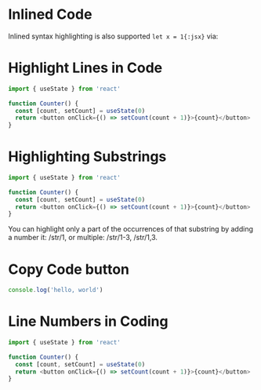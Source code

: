 # Inlined Code
Inlined syntax highlighting is also supported `let x = 1{:jsx}` via:

# Highlight Lines in Code
```js {1,4-5}
import { useState } from 'react'
 
function Counter() {
  const [count, setCount] = useState(0)
  return <button onClick={() => setCount(count + 1)}>{count}</button>
}
```

# Highlighting Substrings
```js /useState/
import { useState } from 'react'
 
function Counter() {
  const [count, setCount] = useState(0)
  return <button onClick={() => setCount(count + 1)}>{count}</button>
}
```
You can highlight only a part of the occurrences of that substring by adding a number it: /str/1, or multiple: /str/1-3, /str/1,3.

# Copy Code button
```js copy
console.log('hello, world')
```


# Line Numbers in Coding
```js showLineNumbers
import { useState } from 'react'
 
function Counter() {
  const [count, setCount] = useState(0)
  return <button onClick={() => setCount(count + 1)}>{count}</button>
}
```
